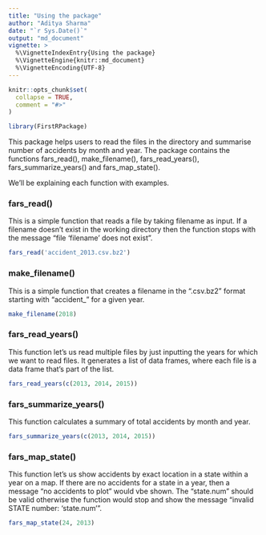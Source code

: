 ```yaml
---
title: "Using the package"
author: "Aditya Sharma"
date: "`r Sys.Date()`"
output: "md_document"
vignette: >
  %\VignetteIndexEntry{Using the package}
  %\VignetteEngine{knitr::md_document}
  %\VignetteEncoding{UTF-8}
---
```


```r
knitr::opts_chunk$set(
  collapse = TRUE,
  comment = "#>"
)

library(FirstRPackage)
```

This package helps users to read the files in the directory and summarise number of accidents by month and year. The package contains the functions fars_read(), make_filename(), fars_read_years(), fars_summarize_years() and fars_map_state().

We'll be explaining each function with examples.

### fars_read()

This is a simple function that reads a file by taking filename as input. If a filename doesn't exist in the working directory then the function stops with the message "file 'filename' does not exist".

```r
fars_read('accident_2013.csv.bz2')

```

### make_filename()

This is a simple function that creates a filename in the ".csv.bz2" format starting with "accident_" for a given year.

```r
make_filename(2018)
```

### fars_read_years()

This function let's us read multiple files by just inputting the years for which we want to read files. It generates a list of data frames, where each file is a data frame that's part of the list.

```r
fars_read_years(c(2013, 2014, 2015))
```

### fars_summarize_years()

This function calculates a summary of total accidents by month and year.

```r
fars_summarize_years(c(2013, 2014, 2015))
```

### fars_map_state()

This function let's us show accidents by exact location in a state within a year on a map. If there are no accidents for a state in a year, then a message "no accidents to plot" would vbe shown. The "state.num" should be valid otherwise the function would stop and show the message "invalid STATE number: 'state.num'".

```r
fars_map_state(24, 2013)
```

